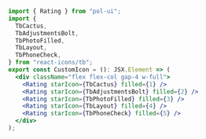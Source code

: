 ```jsx
import { Rating } from "pol-ui";
import {
  TbCactus,
  TbAdjustmentsBolt,
  TbPhotoFilled,
  TbLayout,
  TbPhoneCheck,
} from "react-icons/tb";
export const CustomIcon = (): JSX.Element => (
  <div className="flex flex-col gap-4 w-full">
    <Rating starIcon={TbCactus} filled={1} />
    <Rating starIcon={TbAdjustmentsBolt} filled={2} />
    <Rating starIcon={TbPhotoFilled} filled={3} />
    <Rating starIcon={TbLayout} filled={4} />
    <Rating starIcon={TbPhoneCheck} filled={5} />
  </div>
);
```
